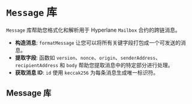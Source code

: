 # `Message` 库

`Message` 库帮助您格式化和解析用于 Hyperlane `Mailbox` 合约的跨链消息。

- **构造消息**: `formatMessage` 让您可以将所有关键字段打包成一个可发送的消息。
- **提取字段**: 函数如 `version`、`nonce`、`origin`、`senderAddress`、`recipientAddress` 和 `body` 帮助您提取消息中的特定部分进行处理。
- **获取消息 ID**: `id` 使用 `keccak256` 为每条消息生成唯一标识符。

## Message 库

```solidity file=<rootDir>/node_modules/@hyperlane-xyz/core/contracts/libs/Message.sol

```
